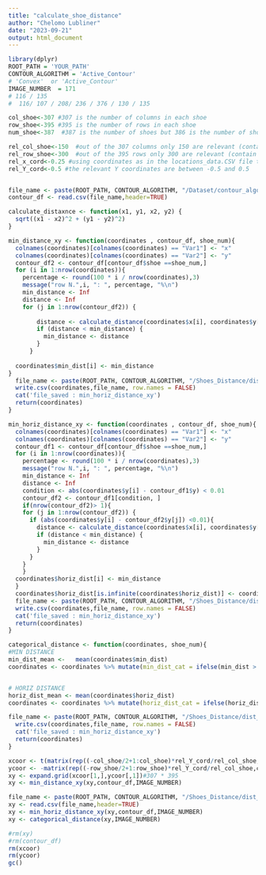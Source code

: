 ---
title: "calculate_shoe_distance"
author: "Chelomo Lubliner"
date: "2023-09-21"
output: html_document
---


```{r }
library(dplyr)
ROOT_PATH = 'YOUR_PATH'
CONTOUR_ALGORITHM = 'Active_Contour'
# 'Convex'  or 'Active_Contour'
IMAGE_NUMBER  = 171
# 116 / 135
#  116/ 107 / 208/ 236 / 376 / 130 / 135

col_shoe<-307 #307 is the number of columns in each shoe
row_shoe<-395 #395 is the number of rows in each shoe
num_shoe<-387  #387 is the number of shoes but 386 is the number of shoes with RACs - shoe 127 has no RACS

rel_col_shoe<-150  #out of the 307 columns only 150 are relevant (contain non zero pixels in some shoes)
rel_row_shoe<-300  #out of the 395 rows only 300 are relevant (contain non zero pixels in some shoes)
rel_x_cord<-0.25 #using coordinates as in the locations_data.CSV file the relevant x coordinates are between -.25 and 0.25
rel_Y_cord<-0.5 #the relevant Y coordinates are between -0.5 and 0.5


file_name <- paste(ROOT_PATH, CONTOUR_ALGORITHM, "/Dataset/contour_algorithm.csv", sep = "")
contour_df <- read.csv(file_name,header=TRUE)


```




```{r }
calculate_distaxnce <- function(x1, y1, x2, y2) {
  sqrt((x1 - x2)^2 + (y1 - y2)^2)
}

min_distance_xy <- function(coordinates , contour_df, shoe_num){
  colnames(coordinates)[colnames(coordinates) == "Var1"] <- "x"
  colnames(coordinates)[colnames(coordinates) == "Var2"] <- "y"
  contour_df2 <- contour_df[contour_df$shoe ==shoe_num,]
  for (i in 1:nrow(coordinates)){
    percentage <- round(100 * i / nrow(coordinates),3)
    message("row N.",i, ": ", percentage, "%\n")
    min_distance <- Inf
    distance <- Inf
    for (j in 1:nrow(contour_df2)) {
      
        distance <- calculate_distance(coordinates$x[i], coordinates$y[i],contour_df2$x[j] , contour_df2$y[j]) 
        if (distance < min_distance) {
          min_distance <- distance
        }
      }
    
  coordinates$min_dist[i] <- min_distance
}
  file_name <- paste(ROOT_PATH, CONTOUR_ALGORITHM, "/Shoes_Distance/dist_shoe_",shoe_num,".csv", sep = "")
  write.csv(coordinates,file_name, row.names = FALSE)
  cat('file_saved : min_horiz_distance_xy')
  return(coordinates)
}

min_horiz_distance_xy <- function(coordinates , contour_df, shoe_num){
  colnames(coordinates)[colnames(coordinates) == "Var1"] <- "x"
  colnames(coordinates)[colnames(coordinates) == "Var2"] <- "y"
  contour_df1 <- contour_df[contour_df$shoe ==shoe_num,]
  for (i in 1:nrow(coordinates)){
    percentage <- round(100 * i / nrow(coordinates),3)
    message("row N.",i, ": ", percentage, "%\n")
    min_distance <- Inf
    distance <- Inf
    condition <- abs(coordinates$y[i] - contour_df1$y) < 0.01
    contour_df2 <- contour_df1[condition, ]
    if(nrow(contour_df2)> 1){
    for (j in 1:nrow(contour_df2)) {
      if (abs(coordinates$y[i] - contour_df2$y[j]) <0.01){
        distance <- calculate_distance(coordinates$x[i], coordinates$y[i],contour_df2$x[j] , contour_df2$y[j]) 
        if (distance < min_distance) {
          min_distance <- distance
        }
      }
    }
    }
  coordinates$horiz_dist[i] <- min_distance
  }
  coordinates$horiz_dist[is.infinite(coordinates$horiz_dist)] <- coordinates$min_dist[is.infinite(coordinates$horiz_dist)]
  file_name <- paste(ROOT_PATH, CONTOUR_ALGORITHM, "/Shoes_Distance/dist_shoe_",shoe_num,".csv", sep = "")
  write.csv(coordinates,file_name, row.names = FALSE)
  cat('file_saved : min_horiz_distance_xy')
  return(coordinates)
}
```

```{r }
categorical_distance <- function(coordinates, shoe_num){
#MIN DISTANCE
min_dist_mean <-   mean(coordinates$min_dist)
coordinates <- coordinates %>% mutate(min_dist_cat = ifelse(min_dist > 0.1, 1, 0))


# HORIZ DISTANCE
horiz_dist_mean <- mean(coordinates$horiz_dist)
coordinates <- coordinates %>% mutate(horiz_dist_cat = ifelse(horiz_dist > 0.1, 1, 0))

file_name <- paste(ROOT_PATH, CONTOUR_ALGORITHM, "/Shoes_Distance/dist_shoe_",shoe_num,".csv", sep = "")
  write.csv(coordinates,file_name, row.names = FALSE)
  cat('file_saved : min_horiz_distance_xy')
  return(coordinates)
}
```

```{r }
xcoor <- t(matrix(rep((-col_shoe/2+1:col_shoe)*rel_Y_cord/rel_col_shoe,row_shoe),col_shoe,row_shoe))
ycoor <- -matrix(rep((-row_shoe/2+1:row_shoe)*rel_Y_cord/rel_col_shoe,col_shoe),row_shoe,col_shoe)
xy <- expand.grid(xcoor[1,],ycoor[,1])#307 * 395 
xy <- min_distance_xy(xy,contour_df,IMAGE_NUMBER)

file_name <- paste(ROOT_PATH, CONTOUR_ALGORITHM, "/Shoes_Distance/dist_shoe_",IMAGE_NUMBER,".csv", sep = "")
xy <- read.csv(file_name,header=TRUE)
xy <- min_horiz_distance_xy(xy,contour_df,IMAGE_NUMBER)
xy <- categorical_distance(xy,IMAGE_NUMBER)

#rm(xy)
#rm(contour_df)
rm(xcoor)
rm(ycoor)
gc()
```






